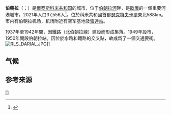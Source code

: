 {{Infobox settlement
| name = {{PAGENAME}}
| native_name = {{lang|ru|Печора}}
| other_name = {{lang|kv|Печӧра}}
| official_name = {{lang|ru|город Печора}}
| image_skyline = File:Печорское речное училище - panoramio.jpg
| imagesize = 250px
| image_caption = 
| image_shield = File:Coat_of_Arms_of_Pechora_(Komia)_(1983).png
| pushpin_map = European Russia
| pushpin_label_position = right
| pushpin_map_caption = {{PAGENAME}}在[[歐洲俄羅斯|歐洲俄羅斯]]的位置
| settlement_type = 城市
| subdivision_type = 國家
| subdivision_name = {{RUS}}
| subdivision_type1 = [[俄羅斯聯邦主體|共和国]]
| subdivision_name1 = [[科米共和國|科米共和國]]
| leader_title = 市長
| leader_name = 
| leader_party = 
| established_title = 建立
| established_date = 1940年
| established_title2 = 城市地位
| established_date2 = 1949年
| elevation_m = 34
| area_total_km2 = 59
| population_as_of = 2021年
| population_total = 37,556
| population_density_km2 = auto
| timezone =[[莫斯科時間|莫斯科時間]]
| utc_offset = +3
| coordinates = {{coord|65|08|N|57|13|E|region:RU|display=inline,title}}
| population_demonym = 
печо́рцы, печо́рец
| postal_code = 169601, 169606, 169607, 169609
| area_code = +7 82142
| registration_plate =
| blank_name = [[俄羅斯行政區劃代碼|行政區劃代碼]]
| blank_info = [http://classif.spb.ru/classificators/view/okt.php?st=A&kr=1&kod=87420 87 420]
| blank2_name = [[俄羅斯市政土地區劃代碼|市政土地區劃代碼]]
| blank2_info = [http://classif.spb.ru/classificators/view/tma.php?st=A&kr=1&kod=87620101001 87 620 101 001]
| blank3_name = 民族構成
| blank3_info = [[俄羅斯族|俄羅斯族]]、[[科米人|科米人]]
| blank5_name = 宗教
| blank5_info = [[正教|正教]]、[[舊禮儀派|舊禮儀派]]
| website = {{url|www.pechoraonline.ru}}
}}
'''伯朝拉'''（{{lang-ru|Печо́ра|Pechora}}；{{lang-kv|Печӧра}}）是[[俄罗斯|俄罗斯]][[科米共和国|科米共和国]]的城市，位于[[伯朝拉河|伯朝拉河]]畔，是[[歐俄|歐俄]]的一個重要河港城市。2021年人口37,556人<ref>{{cite web|title= Численность постоянного населения Российской Федерации по муниципальным образованиям на 1 января 2021 года |url=https://rosstat.gov.ru/storage/mediabank/MZmdFJyI/chisl_%D0%9C%D0%9E_Site_01-01-2021.xlsx||archiveurl=https://web.archive.org/web/20210502131349/https://rosstat.gov.ru/storage/mediabank/MZmdFJyI/chisl_%D0%9C%D0%9E_Site_01-01-2021.xlsx|archivedate=2021-05-02}}</ref>。位於科米共和國首都[[瑟克特夫卡爾|瑟克特夫卡爾]]東北588km。市内有伯朝拉机场，机场附近有空军基地及[[伯朝拉雷達站|雷達站]]。

1937年至1942年間，因鐵路（北伯朝拉線）建設而形成集落。1949年設市，1950年開設伯朝拉站。因位於水路和鐵路的交叉點，故成爲了一個交通要衝。
[[File:RLS_DARIAL.JPG|thumb]]]]

==气候==
{{Weather box
|location=伯朝拉
|metric first=yes
|single line=yes
|width=auto
|Jan record high C=2.5
|Feb record high C=2.5
|Mar record high C=11.0
|Apr record high C=21.9
|May record high C=30.6
|Jun record high C=34.1
|Jul record high C = 34.9
|Aug record high C = 32.4
|Sep record high C = 27.6
|Oct record high C = 20.0
|Nov record high C = 7.7
|Dec record high C = 3.5
|Jan high C = -14.4
|Feb high C = -13.0
|Mar high C = -3.6
|Apr high C = 2.5
|May high C = 9.5
|Jun high C = 18.0
|Jul high C = 21.7
|Aug high C = 16.9
|Sep high C = 10.3
|Oct high C = 2.2
|Nov high C = -7.3
|Dec high C = -11.9
|Jan mean C = -18.4
|Feb mean C = -17.2
|Mar mean C = -8.9
|Apr mean C = -3.2
|May mean C = 4.2
|Jun mean C = 12.3
|Jul mean C = 16.1
|Aug mean C = 12.0
|Sep mean C = 6.5
|Oct mean C = -0.2
|Nov mean C = -10.5
|Dec mean C = -15.7
|Jan low C = -22.5
|Feb low C = -21.4
|Mar low C = -13.7
|Apr low C = -8.3
|May low C = -0.3
|Jun low C = 7.4
|Jul low C = 11.1
|Aug low C = 8.0
|Sep low C = 3.6
|Oct low C = -2.6
|Nov low C = -13.8
|Dec low C = -19.8
|Jan record low C = -54.7
|Feb record low C = -56.0
|Mar record low C = -44.7
|Apr record low C = -35.7
|May record low C = -23.3
|Jun record low C = -5.6
|Jul record low C = 0.1
|Aug record low C = -3.1
|Sep record low C = -9.5
|Oct record low C = -33.9
|Nov record low C = -43.3
|Dec record low C = -52.5
|Jan precipitation mm = 42
|Feb precipitation mm = 33
|Mar precipitation mm = 32
|Apr precipitation mm = 33
|May precipitation mm = 45
|Jun precipitation mm = 67
|Jul precipitation mm = 72
|Aug precipitation mm = 77
|Sep precipitation mm = 62
|Oct precipitation mm = 63
|Nov precipitation mm = 49
|Dec precipitation mm = 50
|Jan rain days = 2
|Feb rain days = 1
|Mar rain days = 3
|Apr rain days = 9
|May rain days = 16
|Jun rain days = 20
|Jul rain days = 19
|Aug rain days = 23
|Sep rain days = 23
|Oct rain days = 17
|Nov rain days = 6
|Dec rain days = 4
|Jan snow days = 25
|Feb snow days = 21
|Mar snow days = 21
|Apr snow days = 12
|May snow days = 6
|Jun snow days = 1
|Jul snow days = 0
|Aug snow days = 0
|Sep snow days = 1
|Oct snow days = 11
|Nov snow days = 20
|Dec snow days = 24
|Jan sun = 9.3
|Feb sun = 56
|Mar sun = 124
|Apr sun = 195
|May sun = 207
|Jun sun = 294
|Jul sun = 303.8
|Aug sun = 189.1
|Sep sun = 96
|Oct sun = 49.6
|Nov sun = 15
|Dec sun = 3.1
|year sun = 1541.9
|source 1 = <ref name="climate">{{cite web|url=http://pogoda.ru.net/climate/23418.htm|title=КЛИМАТ ПЕЧОРЫ|access-date=2021-08-13}}</ref>
|source 2 = <ref>{{cite web|url=http://en.allmetsat.com/climate/russia.php?code=23418|title=Climate: Pechora, Russia|access-date=2021-08-13}}</ref>
|date=December 2012
}}

==参考来源==
{{reflist}}

{{科米共和國行政區劃}}
{{Authority Control}}

[[Category:科米共和国城市|П]]